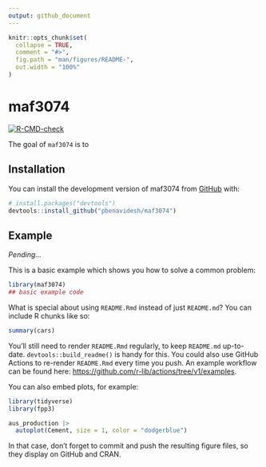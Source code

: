 ```yaml
---
output: github_document
---
```


<!-- README.md is generated from README.Rmd. Please edit that file -->

```r
knitr::opts_chunk$set(
  collapse = TRUE,
  comment = "#>",
  fig.path = "man/figures/README-",
  out.width = "100%"
)
```

# maf3074

<!-- badges: start -->
[![R-CMD-check](https://github.com/pbenavidesh/maf3074/actions/workflows/R-CMD-check.yaml/badge.svg)](https://github.com/pbenavidesh/maf3074/actions/workflows/R-CMD-check.yaml)
<!-- badges: end -->

The goal of `maf3074` is to 

## Installation

You can install the development version of maf3074 from [GitHub](https://github.com/) with:

``` r
# install.packages("devtools")
devtools::install_github("pbenavidesh/maf3074")
```

## Example

*Pending...*

This is a basic example which shows you how to solve a common problem:

```r
library(maf3074)
## basic example code
```

What is special about using `README.Rmd` instead of just `README.md`? You can include R chunks like so:

```r
summary(cars)
```

You'll still need to render `README.Rmd` regularly, to keep `README.md` up-to-date. `devtools::build_readme()` is handy for this. You could also use GitHub Actions to re-render `README.Rmd` every time you push. An example workflow can be found here: <https://github.com/r-lib/actions/tree/v1/examples>.

You can also embed plots, for example:

```r
library(tidyverse)
library(fpp3)

aus_production |>
  autoplot(Cement, size = 1, color = "dodgerblue")
```

In that case, don't forget to commit and push the resulting figure files, so they display on GitHub and CRAN.
